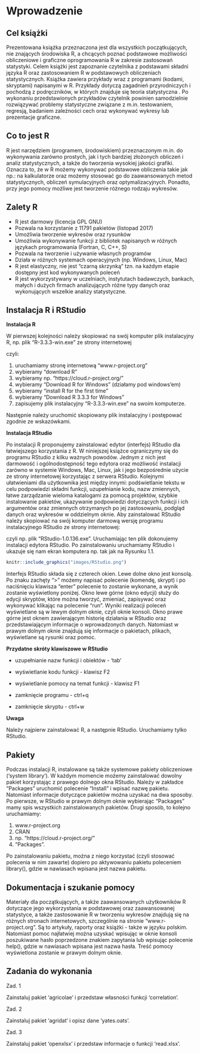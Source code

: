 
# Wprowadzenie {#intro}
## Cel książki
Prezentowana książka przeznaczona jest dla wszystkich początkujących, nie znających środowiska R, a chcących poznać podstawowe możliwości obliczeniowe i graficzne oprogramowania R w zakresie zastosowań statystyki. Celem książki jest zapoznanie czytelnika z podstawami składni języka R oraz zastosowaniem R w podstawowych obliczeniach statystycznych. Książka zawiera przykłady wraz z programami (kodami, skryptami) napisanymi w R. Przykłady dotyczą zagadnień przyrodniczych i pochodzą z podręczników, w których znajduje się teoria statystyczna \citep{elandt1964, gren1975, kala2005, hanusz2006, dobek2007}. Po wykonaniu przedstawionych przykładów czytelnik powinien samodzielnie rozwiązywać problemy statystyczne związane z  m.in. testowaniem, regresją, badaniem zależności cech oraz wykonywać wykresy lub prezentacje graficzne.

## Co to jest R
R \citep{R} jest narzędziem (programem, środowiskiem) przeznaczonym m.in. do wykonywania zarówno prostych, jak i tych bardziej złożonych obliczeń i analiz statystycznych, a także do tworzenia wysokiej jakości grafiki. Oznacza to, że w R możemy wykonywać podstawowe obliczenia takie jak np.: na kalkulatorze oraz możemy stosować go do zaawansowanych metod statystycznych, obliczeń symulacyjnych oraz optymalizacyjnych. Ponadto, przy jego pomocy możliwe jest tworzenie różnego rodzaju wykresów. 

## Zalety R
- R jest darmowy (licencja GPL GNU)
- Pozwala na korzystanie z 11791 pakietów (listopad 2017)
- Umożliwia tworzenie wykresów oraz rysunków
- Umożliwia wykonywanie funkcji z bibliotek napisanych w różnych językach programowania (Fortran, C, C++, S)
- Pozwala na tworzenie i używanie własnych programów 
- Działa w różnych systemach operacyjnych (np. Windows, Linux, Mac)
- R jest elastyczny, nie jest "czarną skrzynką" tzn. na każdym etapie dostępny jest kod wykonywanych poleceń
- R jest wykorzystywany w uczelniach, instytutach badawczych, bankach, małych i dużych firmach analizujących różne typy danych oraz wykonujących wszelkie analizy statystyczne.

## Instalacja R i RStudio
**Instalacja R** 

W pierwszej kolejności należy skopiować na swój komputer plik instalacyjny R, np. plik "R-3.3.3-win.exe" ze strony internetowej
\begin{center}
{\bf www.r-project.org }
\end{center}

czyli: 

1. uruchamiamy stronę internetową "www.r-project.org" 
2. wybieramy "download R"
3. wybieramy np. "https://cloud.r-project.org/"
4. wybieramy "Download R for Windows" (działamy pod windows'em)
5. wybieramy "install R for the first time"
6. wybieramy "Download R 3.3.3 for Windows"
7. zapisujemy plik instalacyjny "R-3.3.3-win.exe" na swoim komputerze.

Następnie należy uruchomić skopiowany plik instalacyjny i postępować zgodnie ze wskazówkami.


**Instalacja RStudio** 

Po instalacji R proponujemy zainstalować edytor (interfejs) RStudio \citep{RStudio} dla łatwiejszego korzystania z R. W niniejszej książce ograniczymy się do programu RStudio z kilku ważnych powodów. Jednym z nich jest darmowość i ogólnodostępność tego edytora oraz możliwość instalacji zarówno w systemie Windows, Mac, Linux, jak i jego bezpośrednie użycie ze strony internetowej korzystając z serwera RStudio. Kolejnymi ułatwieniami dla użytkownika jest między innymi: podświetlanie tekstu w celu podpowiedzi składni funkcji, uzupełnianie kodu, nazw zmiennych, łatwe zarządzanie wieloma katalogami za pomocą projektów, szybkie instalowanie pakietów, ukazywanie podpowiedzi dotyczących funkcji i ich argumentów oraz zmiennych otrzymanych po jej zastosowaniu, podgląd danych oraz wykresów w oddzielnym oknie. Aby zainstalować RStudio należy skopiować na swój komputer darmową wersję programu instalacyjnego RStudio ze strony internetowej:
\begin{center}
{\bf www.rstudio.com }
\end{center}
czyli np. plik "RStudio-1.0.136.exe". Uruchamiając ten plik dokonujemy instalacji edytora RStudio. Po zainstalowaniu uruchamiamy RStudio i ukazuje się nam ekran komputera np. tak jak na Rysunku 1.1.

```r
knitr::include_graphics("images/RStudio.png")
```

Interfejs RStudio składa się z czterech okien. Lewe dolne okno jest konsolą. Po znaku zachęty ">" możemy napisać polecenie (komendę, skrypt) i po naciśnięciu klawisza "enter" polecenie to zostanie wykonane, a wynik zostanie wyświetlony poniżej. Okno lewe górne (okno edycji) służy do edycji skryptów, które można tworzyć, zmieniać, zapisywać oraz wykonywać klikając na polecenie "run". Wyniki realizacji poleceń wyświetlane są w lewym dolnym oknie, czyli oknie konsoli. Okno prawe górne jest oknem zawierającym historię działania w RStudio oraz przedstawiającym informacje o wprowadzonych danych. Natomiast w prawym dolnym oknie znajdują się informacje o pakietach, plikach, wyświetlane są rysunki oraz pomoc. 

\vspace{0.8cm}

**Przydatne skróty klawiszowe w RStudio**

* uzupełnianie nazw funkcji i obiektów - 'tab'

* wyświetlanie kodu funkcji - klawisz F2 

* wyświetlanie pomocy na temat funkcji - klawisz F1 

* zamknięcie programu - ctrl+q

* zamknięcie skryptu - ctrl+w

**Uwaga**

Należy najpierw zainstalować R, a następnie RStudio. Uruchamiamy tylko RStudio.

## Pakiety
Podczas instalacji R, instalowane są także systemowe pakiety obliczeniowe ('system library'). W każdym momencie możemy zainstalować dowolny pakiet korzystając z prawego dolnego okna RStudio. Należy w zakładce "Packages" uruchomić polecenie "Install" i wpisać nazwę pakietu. Natomiast informacje dotyczące pakietów można uzyskać na dwa sposoby. Po pierwsze, w RStudio w prawym dolnym oknie wybierając "Packages" mamy spis wszystkich zainstalowanych pakietów. Drugi sposób, to kolejno uruchamiamy:

1. www.r-project.org 
2. CRAN
3. np. "https://cloud.r-project.org/"
4. "Packages".

Po zainstalowaniu pakietu, można z niego korzystać (czyli stosować polecenia w nim zawarte) dopiero po aktywowaniu pakietu poleceniem library(), gdzie w nawiasach wpisana jest nazwa pakietu.

## Dokumentacja i szukanie pomocy

Materiały dla początkujących, a także zaawansowanych użytkowników R dotyczące jego wykorzystania w podstawowej oraz zaawansowanej statystyce, a także zastosowanie R w tworzeniu wykresów znajdują się na różnych stronach internetowych, szczególnie na stronie "www.r-project.org". Są to artykuły, raporty oraz książki - także w języku polskim. Natomiast pomoc najłatwiej można uzyskać wpisując w oknie konsoli poszukiwane hasło poprzedzone znakiem zapytania lub wpisując polecenie help(), gdzie w nawiasach wpisana jest nazwa hasła. Treść pomocy wyświetlona zostanie w prawym dolnym oknie. 

## Zadania do wykonania

Zad. 1 

Zainstaluj pakiet ‘agricolae’ i przedstaw własności funkcji ‘correlation’.

Zad. 2 

Zainstaluj pakiet 'agridat' i opisz dane 'yates.oats'.

Zad. 3 

Zainstaluj pakiet 'openxlsx' i przedstaw informacje o funkcji 'read.xlsx'.

